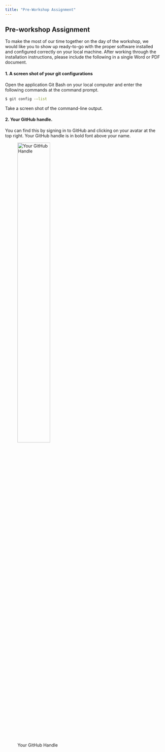 ```yaml
---
title: "Pre-Workshop Assignment"
---
```


## Pre-workshop Assignment

To make the most of our time together on the day of the workshop, we would like you to show up ready-to-go with the proper software installed and configured correctly on your local machine. After working through the installation instructions, please include the following in a single Word or PDF document.

#### 1. A screen shot of your git configurations

Open the application Git Bash on your local computer and enter the following commands at the command prompt.

```bash         
$ git config -–list
```

Take a screen shot of the command-line output.

#### 2. Your GitHub handle.

You can find this by signing in to GitHub and clicking on your avatar at the top right. Your GitHub handle is in bold font above your name.

![Your GitHub Handle](../figures/github-handle.png){width=50% fig-align="left"}
